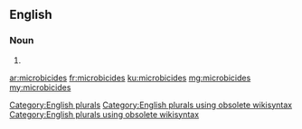 ==English==

===Noun===
{{head|en}}

# {{plural of|microbicide}}

[[Category:English plurals]][[Category:English plurals using obsolete wikisyntax]][[Category:English plurals using obsolete wikisyntax]]

[[ar:microbicides]]
[[fr:microbicides]]
[[ku:microbicides]]
[[mg:microbicides]]
[[my:microbicides]]